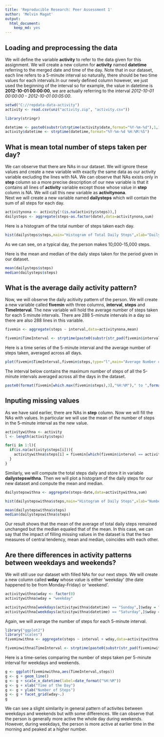 ---
title: 'Reproducible Research: Peer Assessment 1'
author: 'Melvin Magat'
output:
  html_document:
    keep_md: yes
---


## Loading and preprocessing the data

We will define the variable **activity** to refer to the data given for this assignment. We will create a new column for **activity** named **datetime** referring to the merged date and time of the day. Note that in our dataset, each line refers to a 5-minute interval so naturally, there should be two time values for each intervals.In our newly defined column however, we just used the beginning of the interval so for example, the value in datetime is **2012-10-01 00:00:00**, we are actually referring to the interval *2012-10-01 00:00:00 - 2012-10-01 00:05:00*.
```{r}
setwd("C://repdata-data-activity")
activity <- read.csv(unz("activity.zip", "activity.csv"))

library(stringr)

datetime <- paste0(substr(strptime(activity$date,format="%Y-%m-%d"),1,10)," ",substr(strptime(paste0(substr(str_pad(activity$interval,4,pad="0"),1,2),":",substr(str_pad(activity$interval,4,pad="0"),3,4)),format="%H:%M"),12,23))
activity$datetime <- strptime(datetime,format="%Y-%m-%d %H:%M:%S")
```

## What is mean total number of steps taken per day?

We can observe that there are NAs in our dataset. We will ignore these values and create a new variable with exactly the same data as our activity variable excluding the lines with NA. We can observe that NAs exists only in **step** column so a more precise description of our new variable is that it contains all lines of **activity** variable except those whose value in **step** column is NA. We will call this new variable as **activitynona**.    
Next we will create a new variable named **dailysteps** which will contain the sum of all steps for each day.

```{r}
activitynona <- activity[!(is.na(activity$steps)),]
dailysteps <- aggregate(steps~as.factor(date),data=activitynona,sum)
```

Here is a histogram of the total number of steps taken each day.

```{r}
hist(dailysteps$steps,main="Histogram of Total Daily Steps",xlab="Daily Steps",col="blue")  
```

As we can see, on a typical day, the person makes 10,000-15,000 steps. 

Here is the mean and median of the daily steps taken for the period given in our dataset.
```{r}
mean(dailysteps$steps)
median(dailysteps$steps)
```

## What is the average daily activity pattern?

Now, we will observe the daily acitivity pattern of the person. We will create a new variable called **fivemin** with three columns, **interval**, **steps** and **TimeInterval**. The new variable  will hold the average number of steps taken for each 5 minute intervals. There are 288 5-minute intervals in a day so there are also 288 lines in this variable. 
```{r}
fivemin <- aggregate(steps ~ interval,data=activitynona,mean)

fivemin$TimeInterval <- strptime(paste0(substr(str_pad(fivemin$interval,4,pad="0"),1,2),":",substr(str_pad(fivemin$interval,4,pad="0"),3,4)),format="%H:%M")
```

Here is a time series of the 5-minute interval and the average number of steps taken, averaged across all days.
```{r}
plot(fivemin$TimeInterval,fivemin$steps,type="l",main="Average Number of Steps per Five-min Interval",xlab="Time",ylab="Number of Steps")
```

The interval below contains the maximum number of steps of all the 5-minute intervals averaged across all the days in the dataset.
```{r}
paste0(format(fivemin[which.max(fivemin$steps),3],"%H:%M")," to ",format(fivemin[which.max(fivemin$steps)+1,3],"%H:%M"))
```

## Inputing missing values

As we have said earlier, there are NAs in **step** column. Now we will fill the NAs with values. In particular we will use the mean of the number of steps in the 5-minute interval as the new value. 

```{r}
activitywithna <- activity
l <- length(activity$steps)

for(i in 1:l){
  if(is.na(activity$steps[i])){
    activitywithna$steps[i] = fivemin[which(fivemin$interval == activity$interval[i]) ,2]
  }
}
```

Similarly, we will compute the total steps daily and store it in variable **dailystepswithna**. Then we will plot a  histogram of the daily steps for our new dataset and compute the mean and median.
```{r}
dailystepswithna <- aggregate(steps~date,data=activitywithna,sum)

hist(dailystepswithna$steps,main="Histogram of Daily Steps",xlab="Number of Daily Steps",col="blue")

mean(dailystepswithna$steps)
median(dailystepswithna$steps)
```

Our result shows that the mean of the average of total daily steps remained unchanged but the median equaled that of the mean. In this case, we can say that the impact of filling missing values in the dataset is that the two measures of central tendency, mean and median, coincides with each other. 

## Are there differences in activity patterns between weekdays and weekends?
We will still use our dataset with filled NAs for our next steps. We will create a new column called **wday** whose value is either 'weekday' (the date happened to be from Monday-Friday) or 'weekend'. 
```{r}
activitywithna$wday <- factor(0)
activitywithna$wday = "weekday"

activitywithna[weekdays(activitywithna$datetime) == "Sunday",]$wday = "weekend"
activitywithna[weekdays(activitywithna$datetime) == "Saturday",]$wday = "weekend"
```

Again, we will average the number of steps for each 5-minute interval.
```{r}
library("ggplot2")
library("scales")
fiveminwithna <- aggregate(steps ~ interval + wday,data=activitywithna,mean)

fiveminwithna$TimeInterval <- strptime(paste0(substr(str_pad(fiveminwithna$interval,4,pad="0"),1,2),":",substr(str_pad(fiveminwithna$interval,4,pad="0"),3,4)),format="%H:%M",tz="GMT")
```
Here is a time-series comparing the number of steps taken per 5-minute interval for weekdays and weekends.
```{r,fig.height=4,fig.width=8}
g <- ggplot(fiveminwithna,aes(TimeInterval,steps))
g <- g + geom_line()
g <- g + scale_x_datetime(label=date_format("%H:%M"))
g <- g + xlab("Time of the Day")
g <- g + ylab("Number of Steps")
g <- g + facet_grid(wday~.)
g
```

We can see a slight similarity in general pattern of activites between weekdays and weekends but with some differences. We can observe that the person is generally more active the whole day during weekends. However, during weekdays, the person is more active at earlier time in the morning
and peaked at a higher number.
